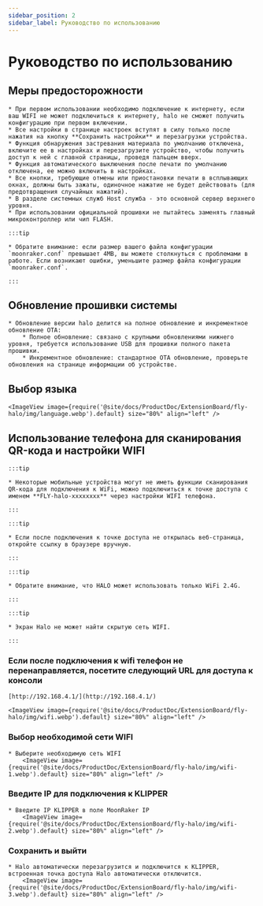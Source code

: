 ```yaml
---
sidebar_position: 2
sidebar_label: Руководство по использованию
---
```






# Руководство по использованию

## Меры предосторожности

    * При первом использовании необходимо подключение к интернету, если ваш WIFI не может подключиться к интернету, halo не сможет получить конфигурацию при первом включении.
    * Все настройки в странице настроек вступят в силу только после нажатия на кнопку **Сохранить настройки** и перезагрузки устройства.
    * Функция обнаружения застревания материала по умолчанию отключена, включите ее в настройках и перезагрузите устройство, чтобы получить доступ к ней с главной страницы, проведя пальцем вверх.
    * Функция автоматического выключения после печати по умолчанию отключена, ее можно включить в настройках.
    * Все кнопки, требующие отмены или приостановки печати в всплывающих окнах, должны быть зажаты, одиночное нажатие не будет действовать (для предотвращения случайных нажатий).
    * В разделе системных служб Host служба - это основной сервер верхнего уровня.
    * При использовании официальной прошивки не пытайтесь заменять главный микроконтроллер или чип FLASH.

    :::tip

    * Обратите внимание: если размер вашего файла конфигурации `moonraker.conf` превышает 4MB, вы можете столкнуться с проблемами в работе. Если возникают ошибки, уменьшите размер файла конфигурации `moonraker.conf`.

    :::

## Обновление прошивки системы

    * Обновление версии halo делится на полное обновление и инкрементное обновление OTA:
        * Полное обновление: связано с крупными обновлениями нижнего уровня, требуется использование USB для прошивки полного пакета прошивки.
        * Инкрементное обновление: стандартное OTA обновление, проверьте обновления на странице информации об устройстве.

## Выбор языка

    <ImageView image={require('@site/docs/ProductDoc/ExtensionBoard/fly-halo/img/language.webp').default} size="80%" align="left" />

## Использование телефона для сканирования QR-кода и настройки WIFI

    :::tip

    * Некоторые мобильные устройства могут не иметь функции сканирования QR-кода для подключения к WiFi, можно подключиться к точке доступа с именем **FLY-halo-xxxxxxxx** через настройки WIFI телефона.

    :::

    :::tip

    * Если после подключения к точке доступа не открылась веб-страница, откройте ссылку в браузере вручную.

    :::

    :::tip

    * Обратите внимание, что HALO может использовать только WiFi 2.4G.

    :::

    :::tip

    * Экран Halo не может найти скрытую сеть WIFI.

    :::

### Если после подключения к wifi телефон не перенаправляется, посетите следующий URL для доступа к консоли

    [http://192.168.4.1/](http://192.168.4.1/)

    <ImageView image={require('@site/docs/ProductDoc/ExtensionBoard/fly-halo/img/wifi.webp').default} size="80%" align="left" />

### Выбор необходимой сети WIFI

    * Выберите необходимую сеть WIFI
        <ImageView image={require('@site/docs/ProductDoc/ExtensionBoard/fly-halo/img/wifi-1.webp').default} size="80%" align="left" />


### Введите IP для подключения к KLIPPER

    * Введите IP KLIPPER в поле MoonRaker IP
        <ImageView image={require('@site/docs/ProductDoc/ExtensionBoard/fly-halo/img/wifi-2.webp').default} size="80%" align="left" />


### Сохранить и выйти

    * Halo автоматически перезагрузится и подключится к KLIPPER, встроенная точка доступа Halo автоматически отключится.
        <ImageView image={require('@site/docs/ProductDoc/ExtensionBoard/fly-halo/img/wifi-3.webp').default} size="80%" align="left" />